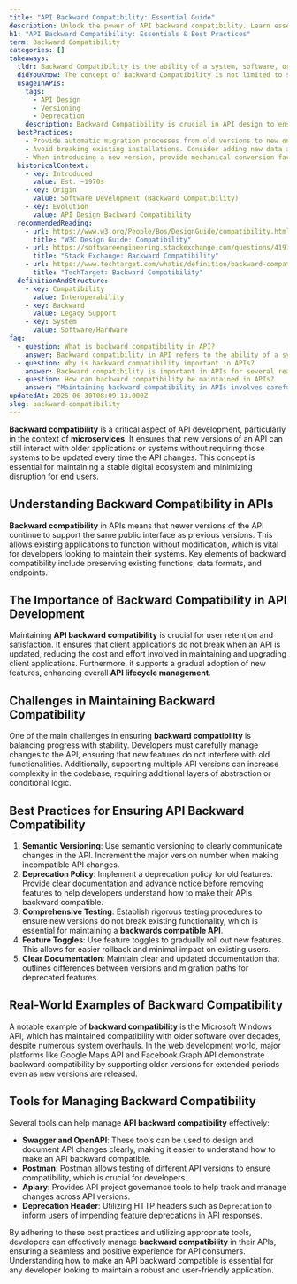 ```yaml
---
title: "API Backward Compatibility: Essential Guide"
description: Unlock the power of API backward compatibility. Learn essentials and key takeaways for maintaining backward compatibility in microservices. Dive in!
h1: "API Backward Compatibility: Essentials & Best Practices"
term: Backward Compatibility
categories: []
takeaways:
  tldr: Backward Compatibility is the ability of a system, software, or technology to interact with older, legacy systems or input designed for them.
  didYouKnow: The concept of Backward Compatibility is not limited to software or APIs. It's also prevalent in hardware design. For example, the Wii's compatibility with GameCube games and the X86 processor family's compatibility with the 16-bit Intel 8086 processors.
  usageInAPIs:
    tags:
      - API Design
      - Versioning
      - Deprecation
    description: Backward Compatibility is crucial in API design to ensure that new versions of an API can still support older clients or applications. It involves strategies like versioning, deprecation policies, and careful consideration of data formats and interfaces. Breaking backward compatibility can lead to costs such as switching costs.
  bestPractices:
    - Provide automatic migration processes from old versions to new ones to minimize long-term support for old versions.
    - Avoid breaking existing installations. Consider adding new data alongside existing data rather than replacing it.
    - When introducing a new version, provide mechanical conversion facilities to ease the transition and ensure compatibility.
  historicalContext:
    - key: Introduced
      value: Est. ~1970s
    - key: Origin
      value: Software Development (Backward Compatibility)
    - key: Evolution
      value: API Design Backward Compatibility
  recommendedReading:
    - url: https://www.w3.org/People/Bos/DesignGuide/compatibility.html
      title: "W3C Design Guide: Compatibility"
    - url: https://softwareengineering.stackexchange.com/questions/419138/first-time-having-users-how-to-deal-with-backwards-compatibility
      title: "Stack Exchange: Backward Compatibility"
    - url: https://www.techtarget.com/whatis/definition/backward-compatible-backward-compatibility
      title: "TechTarget: Backward Compatibility"
  definitionAndStructure:
    - key: Compatibility
      value: Interoperability
    - key: Backward
      value: Legacy Support
    - key: System
      value: Software/Hardware
faq:
  - question: What is backward compatibility in API?
    answer: Backward compatibility in API refers to the ability of a system, hardware, or software (in this case, an API) to interact with older versions of the same system without any negative impact. This means that changes or updates to the API do not break or disrupt the functionality of applications that use older versions of the API. For example, if an API is updated from version 1.0 to version 1.1, the applications using version 1.0 should still function correctly.
  - question: Why is backward compatibility important in APIs?
    answer: Backward compatibility is important in APIs for several reasons. First, it ensures that applications using older versions of the API continue to function correctly even after the API is updated. This reduces the risk of application downtime and the need for immediate code changes in response to API updates. Second, it provides a smoother transition for developers who need to update their applications to use the new API version. They can do so at their own pace, without being forced to update immediately due to breaking changes.
  - question: How can backward compatibility be maintained in APIs?
    answer: "Maintaining backward compatibility in APIs involves careful planning and design. Here are a few strategies: 1) Use versioning: When making changes, create a new version of the API while keeping the old version available. 2) Avoid breaking changes: Try not to remove or change existing features or functionality. If necessary, deprecate them first and provide ample notice to developers. 3) Additive changes: Prefer adding new features or functionality that do not interfere with existing ones. 4) Provide clear documentation: Make sure developers are aware of any changes and how to adapt to them."
updatedAt: 2025-06-30T08:09:13.000Z
slug: backward-compatibility
---
```


**Backward compatibility** is a critical aspect of API development, particularly in the context of **microservices**. It ensures that new versions of an API can still interact with older applications or systems without requiring those systems to be updated every time the API changes. This concept is essential for maintaining a stable digital ecosystem and minimizing disruption for end users.

## Understanding Backward Compatibility in APIs

**Backward compatibility** in APIs means that newer versions of the API continue to support the same public interface as previous versions. This allows existing applications to function without modification, which is vital for developers looking to maintain their systems. Key elements of backward compatibility include preserving existing functions, data formats, and endpoints.

## The Importance of Backward Compatibility in API Development

Maintaining **API backward compatibility** is crucial for user retention and satisfaction. It ensures that client applications do not break when an API is updated, reducing the cost and effort involved in maintaining and upgrading client applications. Furthermore, it supports a gradual adoption of new features, enhancing overall **API lifecycle management**.

## Challenges in Maintaining Backward Compatibility

One of the main challenges in ensuring **backward compatibility** is balancing progress with stability. Developers must carefully manage changes to the API, ensuring that new features do not interfere with old functionalities. Additionally, supporting multiple API versions can increase complexity in the codebase, requiring additional layers of abstraction or conditional logic.

## Best Practices for Ensuring API Backward Compatibility

1. **Semantic Versioning**: Use semantic versioning to clearly communicate changes in the API. Increment the major version number when making incompatible API changes.
2. **Deprecation Policy**: Implement a deprecation policy for old features. Provide clear documentation and advance notice before removing features to help developers understand how to make their APIs backward compatible.
3. **Comprehensive Testing**: Establish rigorous testing procedures to ensure new versions do not break existing functionality, which is essential for maintaining a **backwards compatible API**.
4. **Feature Toggles**: Use feature toggles to gradually roll out new features. This allows for easier rollback and minimal impact on existing users.
5. **Clear Documentation**: Maintain clear and updated documentation that outlines differences between versions and migration paths for deprecated features.

## Real-World Examples of Backward Compatibility

A notable example of **backward compatibility** is the Microsoft Windows API, which has maintained compatibility with older software over decades, despite numerous system overhauls. In the web development world, major platforms like Google Maps API and Facebook Graph API demonstrate backward compatibility by supporting older versions for extended periods even as new versions are released.

## Tools for Managing Backward Compatibility

Several tools can help manage **API backward compatibility** effectively:

- **Swagger and OpenAPI**: These tools can be used to design and document API changes clearly, making it easier to understand how to make an API backward compatible.
- **Postman**: Postman allows testing of different API versions to ensure compatibility, which is crucial for developers.
- **Apiary**: Provides API project governance tools to help track and manage changes across API versions.
- **Deprecation Header**: Utilizing HTTP headers such as `Deprecation` to inform users of impending feature deprecations in API responses.

By adhering to these best practices and utilizing appropriate tools, developers can effectively manage **backward compatibility** in their APIs, ensuring a seamless and positive experience for API consumers. Understanding how to make an API backward compatible is essential for any developer looking to maintain a robust and user-friendly application.